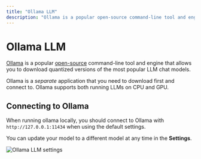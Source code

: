```yaml
---
title: "Ollama LLM"
description: "Ollama is a popular open-source command-line tool and engine that allows you to download quantized versions of the most popular LLM chat models"
---
```



# Ollama LLM

[Ollama](https://ollama.com) is a popular [open-source](https://github.com/ollama/ollama) command-line tool and engine that allows you to download quantized versions of the most popular LLM chat models.

Ollama is a _separate_ application that you need to download first and connect to. Ollama supports both running LLMs on CPU and GPU.

## Connecting to Ollama

When running ollama locally, you should connect to Ollama with `http://127.0.0.1:11434` when using the default settings.

You can update your model to a different model at any time in the **Settings**.

<Image
  src="/images/realtimex-setup/llm-configuration/local/ollama/ollama-llm.png"
  height={1080}
  width={1920}
  quality={100}
  alt="Ollama LLM settings"
/>
